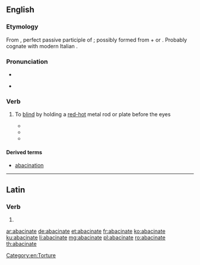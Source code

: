 ==English==
{{wikipedia}}

===Etymology===
From {{etyl|LL.|en}} {{term/t|la|abacinātus}}, perfect passive participle of {{term/t|la|abacinō}}; possibly formed from {{term|ab||off|lang=la}} + {{term/t|la|bacīnum||a basin}} or {{term/t|la|bacīnus}}.  Probably cognate with modern Italian {{term|abbacinare||to dazzle|lang=it}}.

===Pronunciation===
* {{audio|En-uk-abacinate.ogg|Audio (UK)|lang=en}}
* {{a|UK}} {{IPA|/æbˈæsɪneɪt/}}

===Verb===
{{en-verb|abacinat|ing}}

# {{context|transitive|rare|lang=en}} To [[blind]] by holding a [[red-hot]] metal rod or plate before the eyes
#* {{quote-book|1905|James M. Ludlow|Sir Raoul|pageurl=http://books.google.com/books?id=kXEmmDGmYdEC&q=%22not+of+hot+irons+but%22|page=233
|passage="You young scapegrace," said Dandolo, "I will myself '''abacinate''' you — in the Venetian way." "How's that?" "Blind your eyes with the glare, not of hot irons, but of new ducats. Count your pile."}}
#* {{quote-book|1945|Robert Hardy Andrews|Burning Gold|url=http://books.google.com/books?id=v-58AAAAMAAJ|page=196
|passage=Their straining eyes '''abacinated''' by the cup of terror, their throats stopped, their powers dead within them, they hung breathless, motionless.}}
#* {{quote-book|1999|Srinivas Aravamudan|Tropicopolitans|page=220|pageurl=http://books.google.com/books?id=17oU9nBX_N8C&pg=PA220|isbn=082232315X
|passage=This chiasmic image of the subject's imperviousness suggests a sensory deprivation beyond sublimity, like that of '''abacinated''' anti-epistemology. }}

====Derived terms====
* [[abacination]]

----

==Latin==

===Verb===
{{la-verb-form|abacināte}}

# {{conjugation of|abacinō||1|p|pres|act|imp|lang=la}}

[[Category:en:Torture]]

[[ar:abacinate]]
[[de:abacinate]]
[[et:abacinate]]
[[fr:abacinate]]
[[ko:abacinate]]
[[ku:abacinate]]
[[li:abacinate]]
[[mg:abacinate]]
[[pl:abacinate]]
[[ro:abacinate]]
[[th:abacinate]]